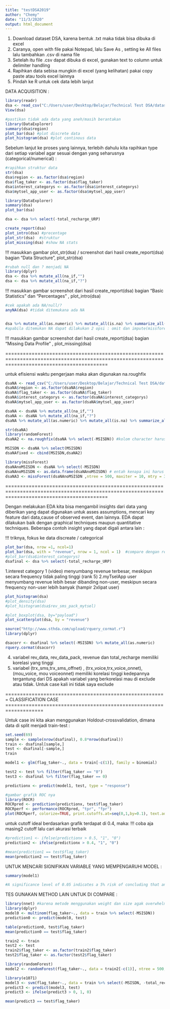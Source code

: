 ---
title: "testDSA2019"
author: "Chemy"
date: "11/3/2020"
output: html_document
---
1.	Download dataset DSA, karena bentuk .txt maka tidak bisa dibuka di excel
2.	Caranya, open with file pakai Notepad, lalu Save As , setting ke All files lalu tambahkan .csv di nama file
3.	Setelah itu file .csv dapat dibuka di excel, gunakan text to column untuk delimiter handling
4.	Rapihkan data sebisa mungkin di excel (yang kelihatan) pakai copy paste atau tools excel lainnya
5.	Pindah ke R untuk cek data lebih lanjut

DATA ACQUISITION :

```{r}
library(readr)
dsa <- read_csv("C:/Users/user/Desktop/Belajar/Technical Test DSA/datasetDSA2019.csv")
View(dsa)

#pastikan tidak ada data yang aneh/masih berantakan
library(DataExplorer)
summary(dsa$region)
plot_bar(dsa) #plot discrete data
plot_histogram(dsa) #plot continous data
```

Sebelum lanjut ke proses yang lainnya, terlebih dahulu kita rapihkan type dari setiap variabel agar sesuai dengan yang seharusnya (categorical/numerical) :

```{r}
#rapihkan struktur data
str(dsa)
dsa$region <- as.factor(dsa$region)
dsa$flag_taker <- as.factor(dsa$flag_taker)
dsa$interest_categorys <- as.factor(dsa$interest_categorys)
dsa$mytsel_app_user <- as.factor(dsa$mytsel_app_user)

library(DataExplorer)
summary(dsa)
plot_bar(dsa)

dsa <- dsa %>% select(-total_recharge_URP)

create_report(dsa)
plot_intro(dsa) #precentage
plot_str(dsa)  #struktur
plot_missing(dsa) #show NA stats
```

!!! masukkan gambar plot_str(dsa) / screenshot dari hasil create_report(dsa) bagian "Data Structure", plot_str(dsa)

```{r}
#rubah null dan ? menjadi NA
library(dplyr)
dsa <- dsa %>% mutate_all(na_if,"")
dsa <- dsa %>% mutate_all(na_if,"?")
```

!!! masukkan gambar screenshot dari hasil create_report(dsa) bagian "Basic Statistics" dan "Percentages" , plot_intro(dsa)

```{r}
#cek apakah ada NA/null/?
anyNA(dsa) #tidak ditemukana ada NA


dsa %>% mutate_all(as.numeric) %>% mutate_all(is.na) %>% summarize_all(sum)
#apabila ditemukan NA dapat dilakukan 2 opsi : omit dan impute(missforest)
```

!!! masukkan gambar screenshot dari hasil create_report(dsa) bagian "Missing Data Profile" , plot_missing(dsa)

===============================================================================================================================================

untuk efisiensi waktu pengerjaan maka akan digunakan na.roughfix

```{r}
dsaNA <- read_csv("C:/Users/user/Desktop/Belajar/Technical Test DSA/datasetDSA2019withNA.csv")
dsaNA$region <- as.factor(dsaNA$region)
dsaNA$flag_taker <- as.factor(dsaNA$flag_taker)
dsaNA$interest_categorys <- as.factor(dsaNA$interest_categorys)
dsaNA$mytsel_app_user <- as.factor(dsaNA$mytsel_app_user)

dsaNA <- dsaNA %>% mutate_all(na_if,"")
dsaNA <- dsaNA %>% mutate_all(na_if,"?")
dsaNA %>% mutate_all(as.numeric) %>% mutate_all(is.na) %>% summarize_all(sum)

str(dsaNA)
library(randomForest)
dsaNA2 <- na.roughfix(dsaNA %>% select(-MSISDN)) #kolom character harus di exclude, hanya bisa numeric dan factor

MSISDN <- dsaNA %>% select(MSISDN)
dsaNAfixed <- cbind(MSISDN,dsaNA2) 

library(missForest)
dsaNAnoMSISDN <- dsaNA %>% select(-MSISDN)
dsaNAnoMSISDN <- as.data.frame(dsaNAnoMSISDN) # entah kenapa ini harus diterapkan, ada issue saat import file 
dsaNA3 <- missForest(dsaNAnoMSISDN ,ntree = 500, maxiter = 10, mtry = 3)
```

===============================================================================================================================================

Dengan melakukan EDA kita bisa mengambil insights dari data yang diberikan yang dapat digunakan untuk asses assumptions, mencari key feature dari data,cause of observed event, dan lainnya. EDA dapat dilakukan baik dengan graphical techniques maupun quantitative techniques. Beberapa contoh insight yang dapat digali antara lain :

!!! triknya, fokus ke data discreate / categorical

```{r}
plot_bar(dsa, nrow =1, ncol=1)
plot_bar(dsa, with = "revenue", nrow = 1, ncol = 1)  #compare dengan revenue, apabila pengen gambar lebih jelas kecilin nrow ncol
#plot_bar(dsa$interest_categorys)
dsafinal <- dsa %>% select(-total_recharge_URP)
```

1.interest category 1 (video) menyumbang revenue terbesar, meskipun secara frequency tidak paling tinggi (rank 5)
2.myTselApp user menyumbang revenue lebih besar dibanding non-user, meskipun secara frequency non-user lebih banyak (hampir 2xlipat user)

```{r}
plot_histogram(dsa)
#plot_density(dsa)
#plot_histogram(dsa$rev_sms_pack_mytsel)

#plot_boxplot(dsa, by="payload")
plot_scatterplot(dsa, by = "revenue")

```


```{r cek korelasi antar variable}
source("http://www.sthda.com/upload/rquery_cormat.r")
library(dplyr)

dsacorr <- dsafinal %>% select(-MSISDN) %>% mutate_all(as.numeric) 
rquery.cormat(dsacorr)

```

4. variabel rev_data, rev_data_pack, revenue dan total_recharge memiliki korelasi yang tinggi 
5. variabel (trx_sms,trx_sms_offnet) , (trx_voice,trx_voice_onnet), (mou_voice, mou voiceonnet)  memiliki korelasi tinggi
   kedepannya tergantung dari DS apakah variabel yang berkorelasi mau di exclude atau tidak. Untuk case kali ini tidak saya exclude


======================================================= CLASSIFICATION CASE ===================================================================

Untuk case ini kita akan menggunakan Holdout-crossvalidation, dimana data di split menjadi train-test :

```{r}
set.seed(69)
sample <- sample(nrow(dsafinal), 0.8*nrow(dsafinal))
train <- dsafinal[sample,]
test <- dsafinal[-sample,]
train
```


```{r metode GLM}
model1 <- glm(flag_taker~., data = train[-c(1)], family = binomial)

test2 <- test %>% filter(flag_taker == "0")
test3 <- dsafinal %>% filter(flag_taker == 0)

predictionx <- predict(model1, test, type = "response")

#gambar grafik ROC nya
library(ROCR)
ROCRpred <- prediction(predictionx, test$flag_taker)
ROCRperf <- performance(ROCRpred, "tpr", "fpr")
plot(ROCRperf, colorize=TRUE, print.cutoffs.at=seq(0,1,by=0.1), text.adj=c(-0.2,1.7))
```
untuk cutoff ideal berdasarkan grafik terdapat di 0.4, maka:
!!! coba aja masing2 cutoff lalu cari akurasi terbaik

```{r}
#prediction1 <- ifelse(predictionx > 0.5, "1", "0")
prediction2 <- ifelse(predictionx > 0.4, "1", "0")

#mean(prediction1 == test$flag_taker)
mean(prediction2 == test$flag_taker)

```

UNTUK MENCARI SIGNIFIKAN VARIABLE YANG MEMPENGARUHI MODEL :

```{r}
summary(model1)

#A significance level of 0.05 indicates a 5% risk of concluding that an association exists when there is no actual association. If the p-value is less than or equal to the significance level, you can conclude that there is a statistically significant association between the response variable and the term.
```

TES GUNAKAN METHOD LAIN UNTUK DI COMPARE :

```{r metode Multinom}
library(nnet) #karena metode menggunakan weight dan size agak overwhelmed apabila MSISDN tetap ada
library(dplyr)
model0 <- multinom(flag_taker~., data = train %>% select(-MSISDN))
prediction0 <- predict(model0, test)

table(prediction0, test$flag_taker)
mean(prediction0 == test$flag_taker)

```


```{r metode random forest}
train2 <- train
test2 <- test
train2$flag_taker <- as.factor(train2$flag_taker)
test2$flag_taker <- as.factor(test2$flag_taker)

library(randomForest)
model2 <- randomForest(flag_taker~., data = train2[-c(1)], ntree = 500, mtry = 3, importance = TRUE, proximity = TRUE)

```


```{r metode SVM}
library(e1071)
model3 <- svm(flag_taker~., data = train %>% select(-MSISDN, -total_recharge_URP))
predict3 <- predict(model3, test)
predict3 <- ifelse(predict3 > 0, 1, 0)

mean(predict3 == test$flag_taker)

```














